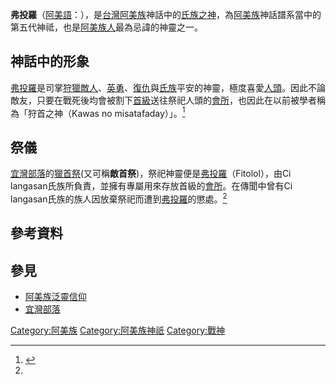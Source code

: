 {{expert|subject=台湾原住民族}}

'''弗投羅'''（[[阿美語|阿美語]]：{{lang|ami|'''''Fitolol'''''}}），是[[台灣|台灣]][[阿美族|阿美族]]神話中的[[氏族之神|氏族之神]]，為[[阿美族|阿美族]]神話譜系當中的第五代神祗，也是[[阿美族|阿美族人]]最為忌諱的神靈之一。

==神話中的形象==
[[弗投羅|弗投羅]]是司掌[[出草|狩獵敵人]]、[[勇敢|英勇]]、[[復仇|復仇]]與[[氏族|氏族]]平安的神靈，極度喜愛[[首級|人頭]]。因此不論敵友，只要在戰死後均會被割下[[首級|首級]]送往祭祀人頭的[[會所|會所]]，也因此在以前被學者稱為「狩首之神（Kawas no misatafaday）」。<ref name="吳三連臺灣史料基金會">{{cite web |author=[[吳明義|吳明義]] |title=台灣原住民的祭儀文化 |url=http://www.twcenter.org.tw/wp-content/uploads/2015/05/g02_03_02_07.pdf |publisher=新台灣史研習營 |work=吳三連臺灣史料基金會 |accessdate=2002 |archive-date=2018-06-20 |archive-url=https://web.archive.org/web/20180620010641/http://www.twcenter.org.tw/wp-content/uploads/2015/05/g02_03_02_07.pdf |dead-url=no }}</ref>{{Rp|45}}

==祭儀==
[[宜灣部落|宜灣部落]]的[[獵首祭|獵首祭]](又可稱'''敵首祭''')，祭祀神靈便是[[弗投羅|弗投羅]]（Fitolol），由Ci langasan氏族所負責，並擁有專屬用來存放首級的[[會所|會所]]。在傳聞中曾有Ci langasan氏族的族人因放棄祭祀而遭到[[弗投羅|弗投羅]]的懲處。<ref name="吳三連臺灣史料基金會"></ref>{{Rp|46}}

==參考資料==
{{reflist}}

==參見==
*[[阿美族泛靈信仰|阿美族泛靈信仰]]
*[[宜灣部落|宜灣部落]]

[[Category:阿美族|Category:阿美族]]
[[Category:阿美族神祇|Category:阿美族神祇]]
[[Category:戰神|Category:戰神]]